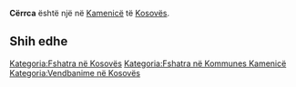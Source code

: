 {{Fshat në 
 | Emri                = Cërrca
 | EmriAlt                = 
 | NAME_SHORT_FORM=      
 | NAME_GENERIC=      
 | NAME_SORT_NAME_RO=      CERRCA
 | FULL_NAME_RO = Cërrca
 | FULL_NAME_ND_RO=Cerrca
 | SORT_NAME_RG=CERRCA
 | FULL_NAME_RG=Cërrca
 | FULL_NAME_ND_RG=Cerrca
 | SRP_NAME_SHORT_FORM=      
 | SRP_NAME_GENERIC=      
 | SRP_NAME_SORT_NAME_RO=      
 | SRP_FULL_NAME_RO = 
 | SRP_FULL_NAME_ND_RO=
 | SRP_SORT_NAME_RG=
 | SRP_FULL_NAME_RG=
 | SRP_FULL_NAME_ND_RG=
 | Emri (Rasa dhanore) = 
 | Figura              = 
 | Shteti              = Kosovo
 | Komuna              = Kamenicë
 | Kodi postar         = 
 | Sipërfaqja          = 

 | Popullsia           = 

 | Regj. i popullsisë  = 
 | Dend. e popullsisë  = 
 | Faqja zyrtare       = 
 <!--- Koordinatat ----> 
 | Gjerësia            = 42.779722
 | Gjatësia            = 20.453056
 | Lartësia            = 
}}
'''Cërrca''' është një [[]] në [[Kamenicë]] të [[Kosovës]].

<!-- == Gjeografia == -->
<!-- == Historia == -->
<!-- == Demografia == -->
== Shih edhe ==
{{Komuna Kamenicë}}
{{Kosovo-Administrata-Cung}}

[[Kategoria:Fshatra në Kosovës]]
[[Kategoria:Fshatra në Kommunes Kamenicë]]
[[Kategoria:Vendbanime në Kosovës]]